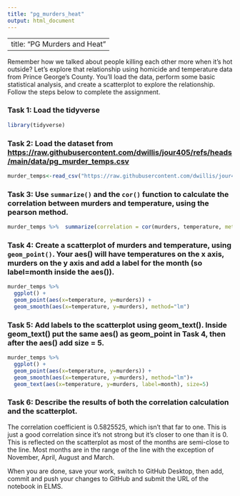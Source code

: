 ```yaml
---
title: "pg_murders_heat"
output: html_document
---
```


---
title: "PG Murders and Heat"
---

Remember how we talked about people killing each other more when it's hot outside? Let's explore that relationship using homicide and temperature data from Prince George's County. You'll load the data, perform some basic statistical analysis, and create a scatterplot to explore the relationship. Follow the steps below to complete the assignment.

### Task 1: Load the tidyverse
```r
library(tidyverse)
```

### Task 2: Load the dataset from [https://raw.githubusercontent.com/dwillis/jour405/refs/heads/main/data/pg_murder_temps.csv](https://raw.githubusercontent.com/dwillis/jour405/refs/heads/main/data/pg_murder_temps.csv)

```r
murder_temps<-read_csv("https://raw.githubusercontent.com/dwillis/jour405/refs/heads/main/data/pg_murder_temps.csv")
```

### Task 3: Use `summarize()` and the `cor()` function to calculate the correlation between murders and temperature, using the pearson method.
```r
murder_temps %>%  summarize(correlation = cor(murders, temperature, method="pearson"))
```

### Task 4: Create a scatterplot of murders and temperature, using `geom_point()`. Your aes() will have temperatures on the x axis, murders on the y axis and add a label for the month (so label=month inside the aes()).
```r
murder_temps %>% 
  ggplot() +
  geom_point(aes(x=temperature, y=murders)) +
  geom_smooth(aes(x=temperature, y=murders), method="lm")
```

### Task 5: Add labels to the scatterplot using geom_text(). Inside geom_text() put the same aes() as geom_point in Task 4, then after the aes() add size = 5.
```r
murder_temps %>% 
  ggplot() +
  geom_point(aes(x=temperature, y=murders)) +
  geom_smooth(aes(x=temperature, y=murders), method="lm")+ 
  geom_text(aes(x=temperature, y=murders, label=month), size=5)

```

### Task 6: Describe the results of both the correlation calculation and the scatterplot.
The correlation coefficient is 0.5825525, which isn't that far to one. This is just a good correlation since it's not strong but it's closer to one than it is 0. This is reflected on the scatterplot as most of the months are semi-close to the line. Most months are in the range of the line with the exception of November, April, August and March. 

When you are done, save your work, switch to GitHub Desktop, then add, commit and push your changes to GitHub and submit the URL of the notebook in ELMS.

